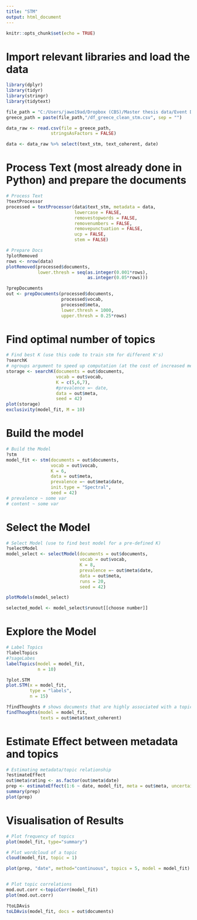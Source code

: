 ```yaml
---
title: "STM"
output: html_document
---
```


```r
knitr::opts_chunk$set(echo = TRUE)
```

# Import relevant libraries and load the data

```r
library(dplyr)
library(tidyr)
library(stringr)
library(tidytext)

file_path = "C:/Users/jawo19ad/Dropbox (CBS)/Master thesis data/Event Dataframes/Clean"
greece_path = paste(file_path,"/df_greece_clean_stm.csv", sep = "")

data_raw <- read.csv(file = greece_path,
                 stringsAsFactors = FALSE)

data <- data_raw %>% select(text_stm, text_coherent, date)
```

# Process Text (most already done in Python) and prepare the documents

```r
# Process Text
?textProcessor
processed = textProcessor(data$text_stm, metadata = data,
                          lowercase = FALSE,
                          removestopwords = FALSE,
                          removenumbers = FALSE,
                          removepunctuation = FALSE,
                          ucp = FALSE,
                          stem = FALSE)

# Prepare Docs
?plotRemoved
rows <- nrow(data)
plotRemoved(processed$documents,
            lower.thresh = seq(as.integer(0.001*rows),
                               as.integer(0.05*rows)))

?prepDocuments
out <- prepDocuments(processed$documents,
                     processed$vocab,
                     processed$meta,
                     lower.thresh = 1000,
                     upper.thresh = 0.25*rows)
```

# Find optimal number of topics
```r
# Find best K (use this code to train stm for different K's)
?searchK
# ngroups argument to speed up computation (at the cost of increased memory)
storage <- searchK(documents = out$documents,
                   vocab = out$vocab,
                   K = c(5,6,7),
                   #prevalence =~ date,
                   data = out$meta,
                   seed = 42)
plot(storage)
exclusivity(model_fit, M = 10)
```

# Build the model
```r
# Build the Model
?stm
model_fit <- stm(documents = out$documents,
                 vocab = out$vocab,
                 K = 6,
                 data = out$meta,
                 prevalence =~ out$meta$date,
                 init.type = "Spectral",
                 seed = 42)
# prevalence ~ some var
# content ~ some var
```

# Select the Model
```r
# Select Model (use to find best model for a pre-defined K)
?selectModel
model_select <- selectModel(documents = out$documents,
                            vocab = out$vocab,
                            K = 8,
                            prevalence =~ out$meta$date,
                            data = out$meta,
                            runs = 20,
                            seed = 42)

plotModels(model_select)

selected_model <- model_select$runout[[choose number]]
```

# Explore the Model
```r
# Label Topics
?labelTopics
#?sageLabes
labelTopics(model = model_fit,
            n = 10)

?plot.STM
plot.STM(x = model_fit,
         type = "labels",
         n = 15)

?findThoughts # shows documents that are highly associated with a topic
findThoughts(model = model_fit,
             texts = out$meta$text_coherent)
```

# Estimate Effect between metadata and topics
```r
# Estimating metadata/topic relationship
?estimateEffect
out$meta$rating <- as.factor(out$meta$date)
prep <- estimateEffect(1:6 ~ date, model_fit, meta = out$meta, uncertainty = "None") # consider using "Global" instead of "None"
summary(prep)
plot(prep)

```

# Visualisation of Results
```r
# Plot frequency of topics
plot(model_fit, type="summary")

# Plot wordcloud of a topic
cloud(model_fit, topic = 1)

plot(prep, "date", method="continuous", topics = 5, model = model_fit)


# Plot topic correlations
mod.out.corr <-topicCorr(model_fit)
plot(mod.out.corr)

?toLDAvis
toLDAvis(model_fit, docs = out$documents)


```












